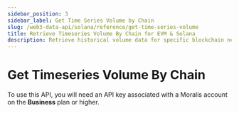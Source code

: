 ```yaml
---
sidebar_position: 3
sidebar_label: Get Time Series Volume by Chain
slug: /web3-data-api/solana/reference/get-time-series-volume
title: Retrieve Timeseries Volume By Chain for EVM & Solana
description: Retrieve historical volume data for specific blockchain networks at different time intervals, allowing for trend analysis and visualization.
---
```



# Get Timeseries Volume By Chain <MainnetBadge />  <PremiumEndpointBadge />



<Admonition type="info" icon="💡" title="Premium Endpoint">
  <p>
    To use this API, you will need an API key associated with a Moralis account
    on the <strong>Business</strong> plan or higher.
  </p>
</Admonition>
<ApiReference {...config.solana.getTimeSeriesVolume} />
